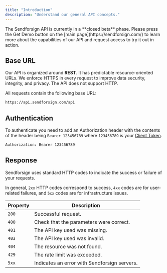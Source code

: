```yaml
---
title: "Introduction"
description: "Understand our general API concepts."
---
```

<Note>
The Sendforsign API is currently in a **closed beta** phase. Please press the Get Demo button on the [main page](https://sendforsign.com/) to learn 
more about the capabilities of our API and request access to try it out in action.
</Note>

## Base URL

Our API is organized around **REST**. It has predictable resource-oriented URLs. We enforce HTTPS in every request 
to improve data security, integrity, and privacy. The API does not support HTTP.

All requests contain the following base URL:
```bash
https://api.sendforsign.com/api
```

## Authentication

To authenticate you need to add an Authorization header with the contents of the header 
being `Bearer 123456789` where `123456789` is your [Client Token](/api-reference/authentication#creating-client-tokens).
```bash
Authorization: Bearer 123456789
```

## Response 
Sendforsign uses standard HTTP codes to indicate the success or failure of your requests.

In general, `2xx` HTTP codes correspond to success, `4xx` codes are for user-related failures, 
and `5xx` codes are for infrastructure issues.

| Property | Description                           |
| -------- | ------------------------------------- |
| `200`    | Successful request.|
| `400`    | Check that the parameters were correct.|
| `401`    | The API key used was missing.|
| `403`    | The API key used was invalid.|
| `404`    | The resource was not found.|
| `429`    | The rate limit was exceeded.|
| `5xx`    | Indicates an error with Sendforsign servers.|


